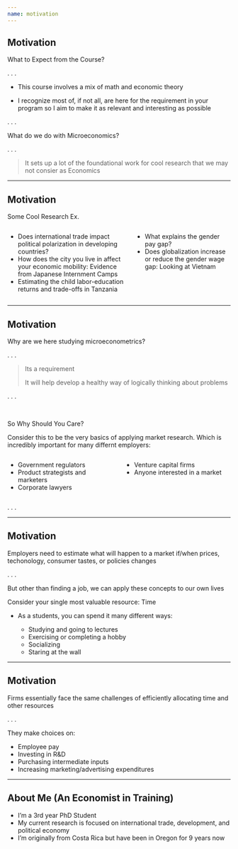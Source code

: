 ```yaml
---
name: motivation
---
```


## Motivation

What to Expect from the Course?

. . .

- This course involves a mix of math and economic theory

- I recognize most of, if not all, are here for the requirement in your program so I aim to make it as relevant and interesting as possible

. . .

What do we do with Microeconomics?

. . .

> It sets up a lot of the foundational work for cool research that we may not consier as Economics

---

## Motivation

[Some Cool Research Ex.]{.hi}

:::: {.columns}

::: {.column width="55%"}
- [Does international trade impact political polarization in developing countries?]{.tiny}
- [How does the city you live in affect your economic mobility: Evidence from Japanese Internment Camps]{.tiny}
- [Estimating the child labor-education returns and trade-offs in Tanzania]{.tiny}
:::

::: {.column width="45%"}
- [What explains the gender pay gap?]{.tiny}
- [Does globalization increase or reduce the gender wage gap: Looking at Vietnam]{.tiny}
:::

::::

---

## Motivation

Why are we here studying microeconometrics?

. . .

> Its a requirement
>
> It will help develop a healthy way of logically thinking about problems

. . .

<br> 

[So Why Should You Care?]{.hii}

Consider this to be the very basics of applying market research. 
Which is incredibly important for many differnt employers:

:::: {.columns}

::: {.column width="50%"}
- Government regulators
- Product strategists and marketers
- Corporate lawyers
:::

::: {.column width="50%"}
- Venture capital firms
- Anyone interested in a market
:::

::::

. . .

---

## Motivation

Employers need to estimate what will happen to a market if/when prices, techonology, consumer tastes, or policies changes

. . .

[But other than finding a job, we can apply these concepts to our own lives]{.hii}

Consider your single most valuable resource: [Time]{.hi .big}

- As a students, you can spend it many different ways:

    - Studying and going to lectures
    - Exercising or completing a hobby
    - Socializing
    - Staring at the wall

---

## Motivation

Firms essentially face the same challenges of efficiently allocating time and other resources 

. . .

They make choices on:

- Employee pay
- Investing in R&D
- Purchasing intermediate inputs
- Increasing marketing/advertising expenditures

--- 

## About Me (An Economist in Training)

- I'm a 3rd year PhD Student 
- My current research is focused on international trade, development, and political economy
- I'm originally from Costa Rica but have been in Oregon for 9 years now